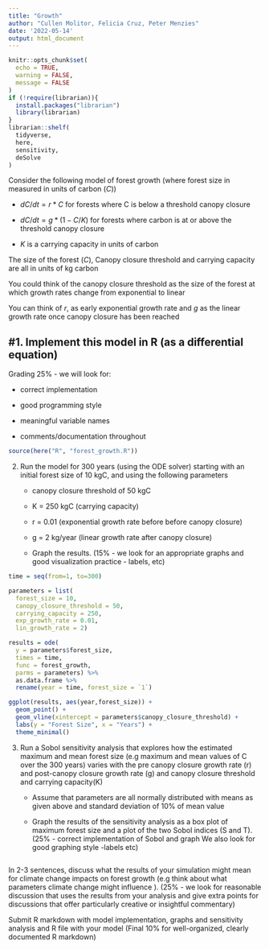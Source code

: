 ```yaml
---
title: "Growth"
author: "Cullen Molitor, Felicia Cruz, Peter Menzies"
date: '2022-05-14'
output: html_document
---
```


```r
knitr::opts_chunk$set(
  echo = TRUE,
  warning = FALSE,
  message = FALSE
)
if (!require(librarian)){
  install.packages("librarian")
  library(librarian)
}
librarian::shelf(
  tidyverse,
  here, 
  sensitivity,
  deSolve
)
```

Consider the following model of forest growth (where forest size in measured in units of carbon ($C$))

- $dC/dt = r*C$ for forests where C is below a threshold canopy closure

- $dC/dt = g*(1- C/K)$ for forests where carbon is at or above the threshold canopy closure

- $K$ is a carrying capacity in units of carbon

The size of the forest ($C$), Canopy closure threshold and carrying capacity are all in units of kg carbon

You could think of the canopy closure threshold as the size of the forest at which growth rates change from exponential to linear

You can think of $r$, as early exponential growth rate and $g$ as the linear growth rate once canopy closure has been reached

## #1. Implement this model in R (as a differential equation) 

Grading 25% - we will look for:

- correct implementation 

- good programming style

- meaningful variable names

- comments/documentation throughout

```r
source(here("R", "forest_growth.R"))
```

2. Run the model for 300 years (using the ODE solver) starting with an initial forest size of 10 kgC, and using the following parameters

   * canopy closure threshold of 50 kgC

   * K = 250 kgC (carrying capacity)

   * r = 0.01 (exponential growth rate before before canopy closure)

   * g = 2 kg/year (linear growth rate after canopy closure)

   * Graph the results. (15% - we look for an appropriate graphs and good visualization practice - labels, etc)

```r
time = seq(from=1, to=300) 

parameters = list(
  forest_size = 10,
  canopy_closure_threshold = 50,
  carrying_capacity = 250,
  exp_growth_rate = 0.01,
  lin_growth_rate = 2)

results = ode(
  y = parameters$forest_size, 
  times = time, 
  func = forest_growth, 
  parms = parameters) %>% 
  as.data.frame %>% 
  rename(year = time, forest_size = `1`)
```

```r
ggplot(results, aes(year,forest_size)) + 
  geom_point() + 
  geom_vline(xintercept = parameters$canopy_closure_threshold) +
  labs(y = "Forest Size", x = "Years") + 
  theme_minimal()
```


3. Run a Sobol sensitivity analysis that explores how the estimated maximum and mean forest size (e.g maximum and mean values of C over the 300 years) varies with the pre canopy closure growth rate (r) and post-canopy closure growth rate (g) and canopy closure threshold and carrying capacity(K)

   * Assume that parameters are all normally distributed with means as given above and standard deviation of 10% of mean value

   * Graph the results of the sensitivity analysis as a box plot of maximum forest size and a plot of the two Sobol indices (S and T). (25% - correct implementation of Sobol and graph We also look for good graphing style -labels etc)
   
```r

```


In 2-3 sentences, discuss what the results of your simulation might mean for climate change impacts on forest growth (e.g think about what parameters climate change might influence ). (25% - we look for reasonable discussion that uses the results from your analysis and give extra points for discussions that offer particularly creative or insightful commentary)

Submit R markdown with model implementation, graphs and sensitivity analysis and R file with your model (Final 10% for well-organized, clearly documented R markdown)

